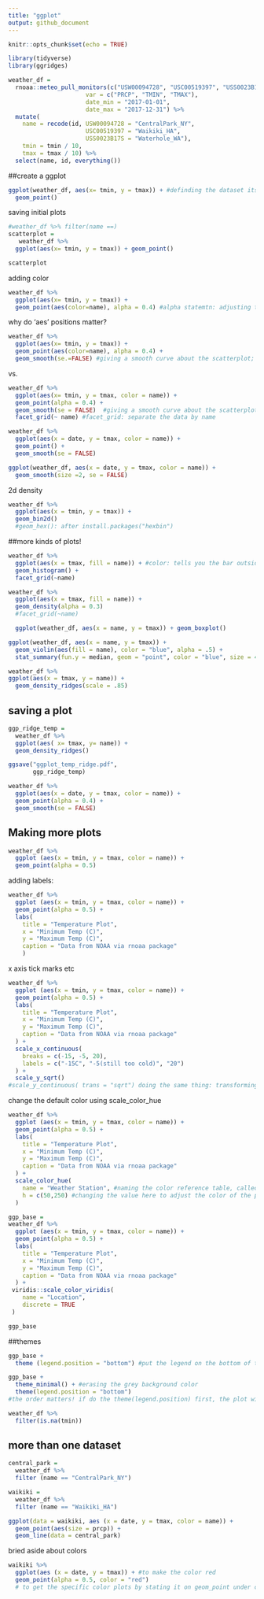 ```yaml
---
title: "ggplot"
output: github_document
---
```


```r
knitr::opts_chunk$set(echo = TRUE)

library(tidyverse)
library(ggridges)

```

```r
weather_df = 
  rnoaa::meteo_pull_monitors(c("USW00094728", "USC00519397", "USS0023B17S"),
                      var = c("PRCP", "TMIN", "TMAX"), 
                      date_min = "2017-01-01",
                      date_max = "2017-12-31") %>%
  mutate(
    name = recode(id, USW00094728 = "CentralPark_NY", 
                      USC00519397 = "Waikiki_HA",
                      USS0023B17S = "Waterhole_WA"),
    tmin = tmin / 10,
    tmax = tmax / 10) %>%
  select(name, id, everything())

```
##create a ggplot
```r
ggplot(weather_df, aes(x= tmin, y = tmax)) + #definding the dataset itself, what's the x-axis, and what's the y-axis;
  geom_point()
```
saving initial plots

```r
#weather_df %>% filter(name ==)
scatterplot = 
   weather_df %>% 
  ggplot(aes(x= tmin, y = tmax)) + geom_point()

scatterplot
```

adding color

```r
weather_df %>% 
  ggplot(aes(x= tmin, y = tmax)) + 
  geom_point(aes(color=name), alpha = 0.4) #alpha statemtn: adjusting the transparency, range[0,1]

```
why do 'aes' positions matter?

```r
weather_df %>% 
  ggplot(aes(x= tmin, y = tmax)) + 
  geom_point(aes(color=name), alpha = 0.4) +
  geom_smooth(se.=FALSE) #giving a smooth curve about the scatterplot; #se.=FALSE about confidence interval
```
vs. 

```r
weather_df %>% 
  ggplot(aes(x= tmin, y = tmax, color = name)) + 
  geom_point(alpha = 0.4) +
  geom_smooth(se = FALSE)  #giving a smooth curve about the scatterplot; #se =FALSE:get rid of the confidence interval shown in the graph
  facet_grid(~ name) #facet_grid: separate the data by name
```
```r
weather_df %>% 
  ggplot(aes(x = date, y = tmax, color = name)) +
  geom_point() +
  geom_smooth(se = FALSE)
```
```r
ggplot(weather_df, aes(x = date, y = tmax, color = name)) + 
  geom_smooth(size =2, se = FALSE) 
```

2d density

```r
weather_df %>% 
  ggplot(aes(x = tmin, y = tmax)) +
  geom_bin2d()
  #geom_hex(): after install.packages("hexbin")

```
##more kinds of plots!
```r
weather_df %>% 
  ggplot(aes(x = tmax, fill = name)) + #color: tells you the bar outside, if you want to color the inside part, use fill
  geom_histogram() +
  facet_grid(~name)

```
```r
weather_df %>% 
  ggplot(aes(x = tmax, fill = name)) +
  geom_density(alpha = 0.3) 
  #facet_grid(~name)
```
```r
  ggplot(weather_df, aes(x = name, y = tmax)) + geom_boxplot()
```
```r
ggplot(weather_df, aes(x = name, y = tmax)) + 
  geom_violin(aes(fill = name), color = "blue", alpha = .5) + 
  stat_summary(fun.y = median, geom = "point", color = "blue", size = 4)
```

```r
weather_df %>% 
ggplot(aes(x = tmax, y = name)) + 
  geom_density_ridges(scale = .85)
```

## saving a plot

```r
ggp_ridge_temp = 
  weather_df %>% 
  ggplot(aes( x= tmax, y= name)) +
  geom_density_ridges()

ggsave("ggplot_temp_ridge.pdf",
       ggp_ridge_temp)
```

```r
weather_df %>% 
  ggplot(aes(x = date, y = tmax, color = name)) +
  geom_point(alpha = 0.4) +
  geom_smooth(se = FALSE)


```

## Making more plots
```r
weather_df %>% 
  ggplot (aes(x = tmin, y = tmax, color = name)) +
  geom_point(alpha = 0.5)
```

adding labels:

```r
weather_df %>% 
  ggplot (aes(x = tmin, y = tmax, color = name)) +
  geom_point(alpha = 0.5) +
  labs(
    title = "Temperature Plot",
    x = "Minimum Temp (C)",
    y = "Maximum Temp (C)",
    caption = "Data from NOAA via rnoaa package"
    )
```

x axis tick marks etc

```r
weather_df %>% 
  ggplot (aes(x = tmin, y = tmax, color = name)) +
  geom_point(alpha = 0.5) +
  labs(
    title = "Temperature Plot",
    x = "Minimum Temp (C)",
    y = "Maximum Temp (C)",
    caption = "Data from NOAA via rnoaa package"
  ) +
  scale_x_continuous(
    breaks = c(-15, -5, 20),
    labels = c("-15C", "-5(still too cold)", "20")
  ) +
  scale_y_sqrt()
#scale_y_continuous( trans = "sqrt") doing the same thing: transforming the function into the sqaure root

```
change the default color using scale_color_hue
```r
weather_df %>% 
  ggplot (aes(x = tmin, y = tmax, color = name)) +
  geom_point(alpha = 0.5) +
  labs(
    title = "Temperature Plot",
    x = "Minimum Temp (C)",
    y = "Maximum Temp (C)",
    caption = "Data from NOAA via rnoaa package"
  ) +
  scale_color_hue(
    name = "Weather Station", #naming the color reference table, called legand
    h = c(50,250) #changing the value here to adjust the color of the plot
  )
```
```r
ggp_base = 
weather_df %>% 
  ggplot (aes(x = tmin, y = tmax, color = name)) +
  geom_point(alpha = 0.5) +
  labs(
    title = "Temperature Plot",
    x = "Minimum Temp (C)",
    y = "Maximum Temp (C)",
    caption = "Data from NOAA via rnoaa package"
  ) +
 viridis::scale_color_viridis(
    name = "Location", 
    discrete = TRUE
 )

ggp_base
```

##themes

```r
ggp_base +
  theme (legend.position = "bottom") #put the legend on the bottom of the plot
```
```r
ggp_base +
  theme_minimal() + #erasing the grey background color
  theme(legend.position = "bottom")
#the order matters! if do the theme(legend.position) first, the plot will first put the legend on the bottom, but when it goes to the next argument, the theme_Minimal, the legend will go back on the right side of the plot.
```


```r
weather_df %>% 
  filter(is.na(tmin))
```

## more than one dataset
```r
central_park = 
  weather_df %>% 
  filter (name == "CentralPark_NY")

waikiki = 
  weather_df %>% 
  filter (name == "Waikiki_HA")

ggplot(data = waikiki, aes (x = date, y = tmax, color = name)) +
  geom_point(aes(size = prcp)) +
  geom_line(data = central_park)
```

bried aside about colors

```r
waikiki %>% 
  ggplot(aes (x = date, y = tmax)) + #to make the color red
  geom_point(alpha = 0.5, color = "red") 
  # to get the specific color plots by stating it on geom_point under color statement

```

